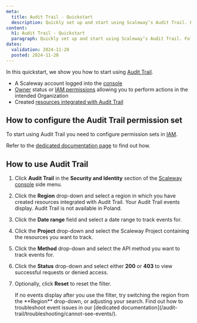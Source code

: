 ```yaml
---
meta:
  title: Audit Trail - Quickstart
  description: Quickly set up and start using Scaleway’s Audit Trail. Follow steps to configure permissions and track events across regions and projects.
content:
  h1: Audit Trail - Quickstart
  paragraph: Quickly set up and start using Scaleway’s Audit Trail. Follow steps to configure permissions and track events across regions and projects.
dates:
  validation: 2024-11-28
  posted: 2024-11-28
---
```


In this quickstart, we show you how to start using [Audit Trail](/audit-trail/concepts/#audit-trail).

<Macro id="requirements" />

- A Scaleway account logged into the [console](https://console.scaleway.com)
- [Owner](/iam/concepts/#owner) status or [IAM permissions](/iam/concepts/#permission) allowing you to perform actions in the intended Organization
- Created [resources integrated with Audit Trail](/audit-trail/reference-content/resource-integration-with-adt/)

## How to configure the Audit Trail permission set

To start using Audit Trail you need to configure permission sets in [IAM](/iam/concepts/#iam).

Refer to the [dedicated documentation page](/audit-trail/how-to/configure-audit-trail-permissions/) to find out how.

## How to use Audit Trail

1. Click **Audit Trail** in the **Security and Identity** section of the [Scaleway console](https://console.scaleway.com/) side menu.
2. Click the **Region** drop-down and select a region in which you have created resources integrated with Audit Trail. Your Audit Trail events display.
      <Message type="note">
       Audit Trail is not available in Poland.
      </Message>
3. Click the **Date range** field and select a date range to track events for.
4. Click the **Project** drop-down and select the Scaleway Project containing the resources you want to track.
5. Click the **Method** drop-down and select the API method you want to track events for.
6. Click the **Status** drop-down and select either **200** or **403** to view successful requests or denied access.
7. Optionally, click **Reset** to reset the filter.

    <Message type="tip">
     If no events display after you use the filter, try switching the region from the **Region** drop-down, or adjusting your search. Find out how to troubleshoot event issues in our [dedicated documentation](/audit-trail/troubleshooting/cannot-see-events/).
    </Message>